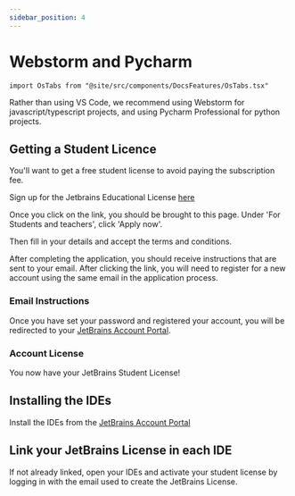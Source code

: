 ```yaml
---
sidebar_position: 4
---
```


# Webstorm and Pycharm

```mdx-code-block
import OsTabs from "@site/src/components/DocsFeatures/OsTabs.tsx"
```

Rather than using VS Code, we recommend using Webstorm for javascript/typescript projects,
and using Pycharm Professional for python projects.

## Getting a Student Licence

You'll want to get a free student license to avoid paying the subscription fee.

Sign up for the Jetbrains Educational License [here](https://www.jetbrains.com/community/education/#students)

Once you click on the link, you should be brought to this page. Under 'For Students and teachers', click 'Apply now'.

Then fill in your details and accept the terms and conditions.

After completing the application, you should receive instructions that are sent to your email. After clicking the link, you will need to register for a new account using the same email in the application process.

### Email Instructions

Once you have set your password and registered your account, you will be redirected to your [JetBrains Account Portal][jetbrains-account-licenses].

### Account License

You now have your JetBrains Student License!

## Installing the IDEs

Install the IDEs from the [JetBrains Account Portal][jetbrains-account-licenses]

## Link your JetBrains License in each IDE

If not already linked, open your IDEs and activate your student license by logging in with the email
used to create the JetBrains License.


[jetbrains-account-licenses]: https://account.jetbrains.com/licenses
